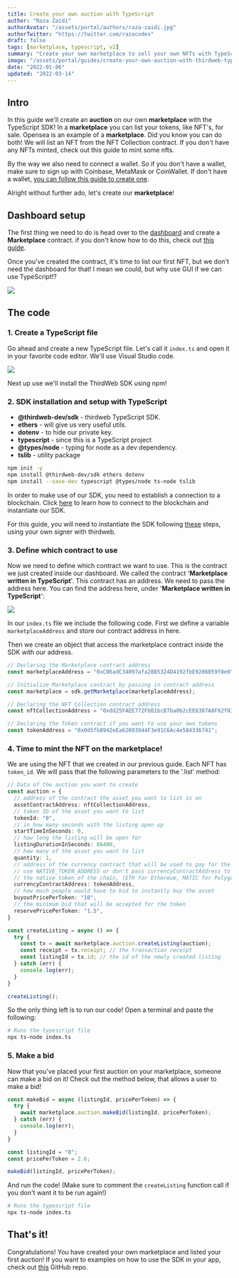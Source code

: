 ```yaml
---
title: Create your own auction with TypeScript
author: "Raza Zaidi"
authorAvatar: "/assets/portal/authors/raza-zaidi.jpg"
authorTwitter: "https://twitter.com/razacodes"
draft: false
tags: [marketplace, typescript, v2]
summary: "Create your own marketplace to sell your own NFTs with TypeScript"
image: "/assets/portal/guides/create-your-own-auction-with-thirdweb-typescript-sdk/thumbnail.png"
date: "2022-01-06"
updated: "2022-03-14"
---
```


## Intro

In this guide we'll create an **auction** on our own **marketplace** with the TypeScript SDK! In a **marketplace** you can list your tokens, like NFT's, for sale. Opensea is an example of a **marketplace**.
Did you know you can do both! We will list an NFT from the NFT Collection contract. If you don't have any NFTs minted, check out this guide to mint some nfts.

By the way we also need to connect a wallet. So if you don't have a wallet, make sure to sign up with Coinbase, MetaMask or CoinWallet.
If don't have a wallet, [you can follow this guide to create one](/guides/create-a-metamask-wallet).

Alright without further ado, let's create our **marketplace**!

## Dashboard setup

The first thing we need to do is head over to the [dashboard](https://thirdweb.com/dashboard) and create a **Marketplace** contract. if you don't know how to do this, check out [this guide](/learn/introduction).

Once you've created the contract, it's time to list our first NFT, but we don't need the dashboard for that! I mean we could, but why use GUI if we can use TypeScript!?

![](/assets/portal/guides/create-your-own-auction-with-thirdweb-typescript-sdk/17-marketplace.png)


## The code

### 1. Create a TypeScript file

Go ahead and create a new TypeScript file. Let's call it `index.ts` and open it in your favorite code editor. We'll use Visual Studio code.

![](/assets/portal/guides/create-your-own-auction-with-thirdweb-typescript-sdk/19-jsfile.png)

Next up use we'll install the ThirdWeb SDK using npm!

### 2. SDK installation and setup with TypeScript

- **@thirdweb-dev/sdk** - thirdweb TypeScript SDK.
- **ethers** - will give us very useful utils.
- **dotenv** - to hide our private key.
- **typescript** - since this is a TypeScript project
- **@types/node** - typing for node as a dev dependency.
- **tslib** - utility package

```bash
npm init -y
npm install @thirdweb-dev/sdk ethers dotenv
npm install --save-dev typescript @types/node ts-node tslib
```

In order to make use of our SDK, you need to establish a connection to a blockchain.
Click [here](/learn-thirdweb/connect-to-blockchain) to learn how to connect to the blockchain and instantiate our SDK.

For this guide, you will need to instantiate the SDK following [these](/learn-thirdweb/connect-to-blockchain#using-your-own-signer-with-thirdweb) steps, using your own signer with thirdweb.

### 3. Define which contract to use

Now we need to define which contract we want to use. This is the contract we just created inside our dashboard.
We called the contract '**Marketplace written in TypeScript**'.
This contract has an address. We need to pass the address here. You can find the address here, under '**Marketplace written in TypeScript**':

![](/assets/portal/guides/create-your-own-auction-with-thirdweb-typescript-sdk/20-contract.png)

In our `index.ts` file we include the following code. First we define a variable `marketplaceAddress` and store our contract address in here.

Then we create an object that access the marketplace contract inside the SDK with our address.

```tsx:index.ts
// Declaring the Marketplace contract address
const marketplaceAddress = "0xC06adC34097afa2085324D4192fbE9206059f8e0"

// Initialize Marketplace contract by passing in contract address
const marketplace = sdk.getMarketplace(marketplaceAddress);

// Declaring the NFT Collection contract address
const nftCollectionAddress = "0xdd25FAEE772FbB1bcB7ba0b2cEE6387A8F82f032"

// Declaring the Token contract if you want to use your own tokens
const tokenAddress = "0x0d5fb8942eEa62093944F3e91C6Ac4e584336741";
```

### 4. Time to mint the NFT on the marketplace!

We are using the NFT that we created in our previous guide. Each NFT has `token_id`. We will pass that the following parameters to the '.list' method:

```tsx:index.ts
// Data of the auction you want to create
const auction = {
  // address of the contract the asset you want to list is on
  assetContractAddress: nftCollectionAddress,
  // token ID of the asset you want to list
  tokenId: "0",
  // in how many seconds with the listing open up
  startTimeInSeconds: 0,
  // how long the listing will be open for
  listingDurationInSeconds: 86400,
  // how many of the asset you want to list
  quantity: 1,
  // address of the currency contract that will be used to pay for the listing
  // use NATIVE_TOKEN_ADDRESS or don't pass currencyContractAddress to use
  // the native token of the chain, (ETH for Ethereum, MATIC for Polygon, etc.)
  currencyContractAddress: tokenAddress,
  // how much people would have to bid to instantly buy the asset
  buyoutPricePerToken: "10",
  // the minimum bid that will be accepted for the token
  reservePricePerToken: "1.5",
}

const createListing = async () => {
  try {
    const tx = await marketplace.auction.createListing(auction);
    const receipt = tx.receipt; // the transaction receipt
    const listingId = tx.id; // the id of the newly created listing
  } catch (err) {
    console.log(err);
  }
}

createListing();
```

So the only thing left is to run our code! Open a terminal and paste the following:

```bash
# Runs the typescript file
npx ts-node index.ts
```

### 5. Make a bid

Now that you've placed your first auction on your marketplace, someone can make a bid on it!
Check out the method below, that allows a user to make a bid!

```tsx:index.ts
const makeBid = async (listingId, pricePerToken) => {
  try {
    await marketplace.auction.makeBid(listingId, pricePerToken);
  } catch (err) {
    console.log(err);
  }
}

const listingId = "0";
const pricePerToken = 2.6;

makeBid(listingId, pricePerToken);
```

And run the code! (Make sure to comment the `createListing` function call if you don't want it to be run again!)

```bash
# Runs the typescript file
npx ts-node index.ts
```

## That's it!

Congratulations! You have created your own marketplace and listed your first auction!
If you want to examples on how to use the SDK in your app, check out [this](https://github.com/thirdweb-dev/examples/tree/main/typescript) GitHub repo.
